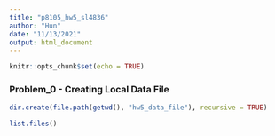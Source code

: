 ```yaml
---
title: "p8105_hw5_sl4836"
author: "Hun"
date: "11/13/2021"
output: html_document
---
```


```r
knitr::opts_chunk$set(echo = TRUE)
```

### Problem_0 - Creating Local Data File
```r
dir.create(file.path(getwd(), "hw5_data_file"), recursive = TRUE)

list.files()
```
```r

```


